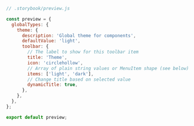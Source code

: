 ```js
// .storybook/preview.js

const preview = {
  globalTypes: {
    theme: {
      description: 'Global theme for components',
      defaultValue: 'light',
      toolbar: {
        // The label to show for this toolbar item
        title: 'Theme',
        icon: 'circlehollow',
        // Array of plain string values or MenuItem shape (see below)
        items: ['light', 'dark'],
        // Change title based on selected value
        dynamicTitle: true,
      },
    },
  },
};

export default preview;
```
